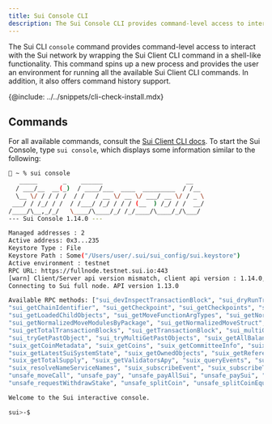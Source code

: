```yaml
---
title: Sui Console CLI
description: The Sui Console CLI provides command-level access to interact with the Sui network by wrapping the Sui Client CLI command.
---
```


The Sui CLI `console` command provides command-level access to interact with the Sui network by wrapping the Sui Client CLI command in a shell-like functionality. This command spins up a new process and provides the user an environment for running all the available Sui Client CLI commands. In addition, it also offers command history support.

{@include: ../../snippets/cli-check-install.mdx}

## Commands

For all available commands, consult the [Sui Client CLI docs](./client.mdx). To start the Sui Console, type `sui console`, which displays some information similar to the following: 

```sh
🚀 ~ % sui console
   _____       _    ______                       __
  / ___/__  __(_)  / ____/___  ____  _________  / /__
  \__ \/ / / / /  / /   / __ \/ __ \/ ___/ __ \/ / _ \
 ___/ / /_/ / /  / /___/ /_/ / / / (__  ) /_/ / /  __/
/____/\__,_/_/   \____/\____/_/ /_/____/\____/_/\___/
--- Sui Console 1.14.0 ---

Managed addresses : 2
Active address: 0x3...235
Keystore Type : File
Keystore Path : Some("/Users/user/.sui/sui_config/sui.keystore")
Active environment : testnet
RPC URL: https://fullnode.testnet.sui.io:443
[warn] Client/Server api version mismatch, client api version : 1.14.0, server api version : 1.13.0
Connecting to Sui full node. API version 1.13.0

Available RPC methods: ["sui_devInspectTransactionBlock", "sui_dryRunTransactionBlock", "sui_executeTransactionBlock", 
"sui_getChainIdentifier", "sui_getCheckpoint", "sui_getCheckpoints", "sui_getEvents", "sui_getLatestCheckpointSequenceNumber", 
"sui_getLoadedChildObjects", "sui_getMoveFunctionArgTypes", "sui_getNormalizedMoveFunction", "sui_getNormalizedMoveModule", 
"sui_getNormalizedMoveModulesByPackage", "sui_getNormalizedMoveStruct", "sui_getObject", "sui_getProtocolConfig", 
"sui_getTotalTransactionBlocks", "sui_getTransactionBlock", "sui_multiGetObjects", "sui_multiGetTransactionBlocks", 
"sui_tryGetPastObject", "sui_tryMultiGetPastObjects", "suix_getAllBalances", "suix_getAllCoins", "suix_getBalance", 
"suix_getCoinMetadata", "suix_getCoins", "suix_getCommitteeInfo", "suix_getDynamicFieldObject", "suix_getDynamicFields", 
"suix_getLatestSuiSystemState", "suix_getOwnedObjects", "suix_getReferenceGasPrice", "suix_getStakes", "suix_getStakesByIds", 
"suix_getTotalSupply", "suix_getValidatorsApy", "suix_queryEvents", "suix_queryTransactionBlocks", "suix_resolveNameServiceAddress", 
"suix_resolveNameServiceNames", "suix_subscribeEvent", "suix_subscribeTransaction", "unsafe_batchTransaction", "unsafe_mergeCoins", 
"unsafe_moveCall", "unsafe_pay", "unsafe_payAllSui", "unsafe_paySui", "unsafe_publish", "unsafe_requestAddStake", 
"unsafe_requestWithdrawStake", "unsafe_splitCoin", "unsafe_splitCoinEqual", "unsafe_transferObject", "unsafe_transferSui"]

Welcome to the Sui interactive console.

sui>-$

```
